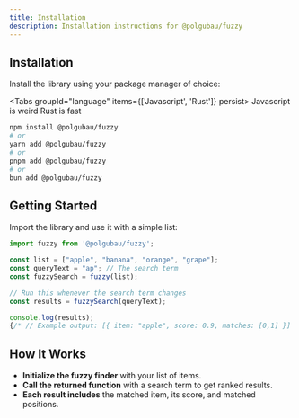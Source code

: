 ```yaml
---
title: Installation
description: Installation instructions for @polgubau/fuzzy
---
```


## Installation

Install the library using your package manager of choice:

<Tabs groupId="language" items={['Javascript', 'Rust']} persist>
  <Tab value="Javascript">Javascript is weird</Tab>
  <Tab value="Rust">Rust is fast</Tab>
</Tabs>

```sh  
npm install @polgubau/fuzzy
# or
yarn add @polgubau/fuzzy
# or
pnpm add @polgubau/fuzzy
# or
bun add @polgubau/fuzzy
```

## Getting Started

Import the library and use it with a simple list:

```ts
import fuzzy from '@polgubau/fuzzy';

const list = ["apple", "banana", "orange", "grape"];
const queryText = "ap"; // The search term
const fuzzySearch = fuzzy(list);

// Run this whenever the search term changes
const results = fuzzySearch(queryText);

console.log(results); 
{/* // Example output: [{ item: "apple", score: 0.9, matches: [0,1] }] */}
```

## How It Works

- **Initialize the fuzzy finder** with your list of items.
- **Call the returned function** with a search term to get ranked results.
- **Each result includes** the matched item, its score, and matched positions.